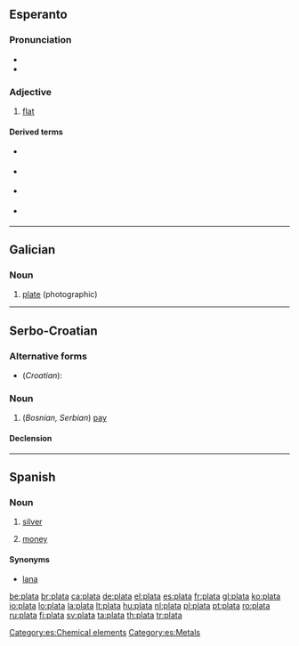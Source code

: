 ==Esperanto==
===Pronunciation===
* {{IPA|/ˈplata/|lang=eo}}
* {{hyphenation|pla|ta}}

===Adjective===
{{eo-adj}}

# [[flat]]

====Derived terms====
* {{l|eo|plateta}} {{gloss|Slightly flat}}
* {{l|eo|platega}} {{gloss|Extremely flat}}
* {{l|eo|platigi}} {{gloss|To flatten}}
* {{l|eo|platiĝi}} {{gloss|To become flat}}

----

==Galician==

===Noun===
{{gl-noun|f}}

# [[plate]] (photographic)

----

==Serbo-Croatian==

===Alternative forms===
* (''Croatian''): {{l|sh|plaća|pláća}}

===Noun===
{{sh-noun|g=f|head=pláta|r|плата|пла́та}}

# (''Bosnian, Serbian'') [[pay]]

====Declension====
{{sh-decl-noun
|plata|plate
|plate|plata
|plati|platama
|platu|plate
|plato|plate
|plati|platama
|platom|platama
}}

----

==Spanish==

===Noun===
{{es-noun-f}}

# [[silver]]
# {{context|Latin America|lang=es}} [[money]]

====Synonyms====
*[[lana]] {{f}}

[[Category:es:Chemical elements]]
[[Category:es:Metals]]

[[be:plata]]
[[br:plata]]
[[ca:plata]]
[[de:plata]]
[[el:plata]]
[[es:plata]]
[[fr:plata]]
[[gl:plata]]
[[ko:plata]]
[[io:plata]]
[[lo:plata]]
[[la:plata]]
[[lt:plata]]
[[hu:plata]]
[[nl:plata]]
[[pl:plata]]
[[pt:plata]]
[[ro:plata]]
[[ru:plata]]
[[fi:plata]]
[[sv:plata]]
[[ta:plata]]
[[th:plata]]
[[tr:plata]]